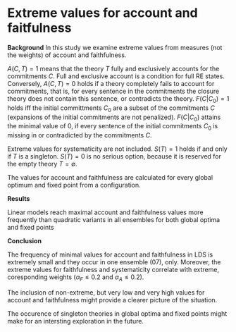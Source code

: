 # Extreme values for account and faitfulness {#sec-extreme-values}

**Background**
In this study we examine extreme values from measures (not the weights) of account and faithfulness.

$A(C, T) = 1$ means that the theory $T$ fully and exclusively accounts for the commitments $C$. Full and exclusive account is a condition for full RE states. Conversely, $A(C, T) = 0$ holds if a theory completely fails to account for commitments, that is, for every sentence in the commitments the closure theory does not contain this sentence, or contradicts the theory. $F(C \vert C_{0}) = 1$ holds iff the initial committments $C_{0}$ are a subset of the commitments $C$ (expansions of the initial commitments are not penalized). $F(C \vert C_{0})$ attains the minimal value of 0, if every sentence of the initial commitments $C_{0}$ is missing in or contradicted by the commitments $C$.

Extreme values for systematicity are not included. $S(T) = 1$ holds if and only if $T$ is a singleton. $S(T) = 0$ is no serious option, because it is reserved for the empty theory $T=\emptyset$.

The values for account and faithfulness are calculated for every global optimum and fixed point from a configuration.

**Results**

Linear models reach maximal account and faithfulness values more frequently than quadratic variants in all ensembles for both global optima and fixed points

**Conclusion**

The frequency of minimal values for account and faithfulness in LDS is extremely small and they occur in one ensemble (07), only. Moreover, the extreme values for faithfulness and systematicity correlate with extreme, coresponding weights ($\alpha_{F} \leq 0.2$ and $\alpha_{A}\leq 0.2$).


The inclusion of non-extreme, but very low and very high values for account and faithfulness might provide a clearer picture of the situation.

The occurence of singleton theories in global optima and fixed points might make for an intersting exploration in the future.

